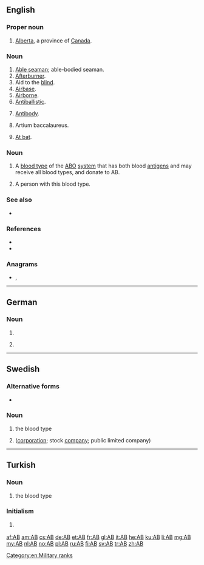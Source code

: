 {{also|Appendix:Variations of "ab"}}
==English==
{{wikipedia}}

===Proper noun===
{{en-proper noun}}

# [[Alberta]], a province of [[Canada]].

===Noun===
{{en-noun|?}}

# [[able seaman|Able seaman]]; able-bodied seaman.
# [[afterburner|Afterburner]].
# Aid to the [[blind]].
# [[airbase|Airbase]].
# [[airborne|Airborne]].
# [[antiballistic|Antiballistic]].
# {{lb|en|medical}} [[antibody|Antibody]].
# Artium baccalaureus.
# {{lb|en|baseball}} [[at bat|At bat]].

===Noun===
{{en-noun}}

# A [[blood type]] of the [[ABO]] [[system]] that has both blood [[antigen]]s and may receive all blood types, and donate to AB.
# {{lb|en|countable}} A person with this blood type.

===See also===
* {{l|en|AB language}}

===References===
* {{R:American Heritage 2000|AB}}
* {{R:Dictionary.com|AB}}

===Anagrams===
* {{l|en|ba}}, {{l|en|BA}}

[[Category:en:Military ranks]]

----

==German==

===Noun===
{{head|de|noun}}

# {{abbreviation of|Anrufbeantworter|lang=de}}
# {{lb|de|apartment listing}} {{abbreviation of|Altbau|lang=de}}

----

==Swedish==

===Alternative forms===
* {{l|sv|Ab}} {{qualifier|Finland Swedish, only in the sense "aktiebolag" below}}

===Noun===
{{head|sv|noun}}

# the blood type {{m|en|AB}}
# {{abbreviation of|aktiebolag|lang=sv}} ([[corporation]]; stock [[company]]; public limited company)

----

==Turkish==

===Noun===
{{head|tr|noun}}

# the blood type {{m|en|AB}}

===Initialism===
{{rfc-header|Initialism}}
{{tr-initialism}}

# {{lb|tr|politics}} {{initialism of|Avrupa Birliği|lang=tr|nodot=1}} {{gloss|European Union}}

[[af:AB]]
[[am:AB]]
[[cs:AB]]
[[de:AB]]
[[et:AB]]
[[fr:AB]]
[[gl:AB]]
[[it:AB]]
[[he:AB]]
[[ku:AB]]
[[li:AB]]
[[mg:AB]]
[[my:AB]]
[[nl:AB]]
[[no:AB]]
[[pl:AB]]
[[ru:AB]]
[[fi:AB]]
[[sv:AB]]
[[tr:AB]]
[[zh:AB]]